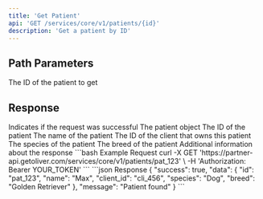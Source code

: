 ```yaml
---
title: 'Get Patient'
api: 'GET /services/core/v1/patients/{id}'
description: 'Get a patient by ID'
---
```


## Path Parameters

<ParamField path="id" type="string" required>
  The ID of the patient to get
</ParamField>

## Response

<ResponseField name="success" type="boolean" required>
  Indicates if the request was successful
</ResponseField>

<ResponseField name="data" type="object" required>
  The patient object
  <Expandable title="Patient properties">
    <ResponseField name="id" type="string" required>
      The ID of the patient
    </ResponseField>
    <ResponseField name="name" type="string" required>
      The name of the patient
    </ResponseField>
    <ResponseField name="client_id" type="string" required>
      The ID of the client that owns this patient
    </ResponseField>
    <ResponseField name="species" type="string">
      The species of the patient
    </ResponseField>
    <ResponseField name="breed" type="string">
      The breed of the patient
    </ResponseField>
  </Expandable>
</ResponseField>

<ResponseField name="message" type="string">
  Additional information about the response
</ResponseField>

<RequestExample>
```bash Example Request
curl -X GET 'https://partner-api.getoliver.com/services/core/v1/patients/pat_123' \
-H 'Authorization: Bearer YOUR_TOKEN'
```
</RequestExample>

<ResponseExample>
```json Response
{
  "success": true,
  "data": {
    "id": "pat_123",
    "name": "Max",
    "client_id": "cli_456",
    "species": "Dog",
    "breed": "Golden Retriever"
  },
  "message": "Patient found"
}
```
</ResponseExample>
